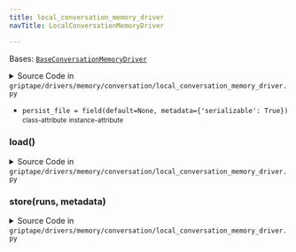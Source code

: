 ```yaml
---
title: local_conversation_memory_driver
navTitle: LocalConversationMemoryDriver

---
```


<span id="griptape.drivers.memory.conversation.local_conversation_memory_driver.LocalConversationMemoryDriver"></span>

Bases:
 [`BaseConversationMemoryDriver`](./#griptape.drivers.memory.conversation.BaseConversationMemoryDriver "BaseConversationMemoryDriver (griptape.drivers.memory.conversation.BaseConversationMemoryDriver)")

<details><summary>Source Code in <code>griptape&#47;drivers&#47;memory&#47;conversation&#47;local_conversation_memory_driver.py</code></summary>

```python
@define(kw_only=True)
class LocalConversationMemoryDriver(BaseConversationMemoryDriver):
    persist_file: Optional[str] = field(default=None, metadata={"serializable": True})

    def store(self, runs: list[Run], metadata: dict[str, Any]) -> None:
        if self.persist_file is not None:
            Path(self.persist_file).write_text(json.dumps(self._to_params_dict(runs, metadata)))

    def load(self) -> tuple[list[Run], dict[str, Any]]:
        if (
            self.persist_file is not None
            and os.path.exists(self.persist_file)
            and (loaded_str := Path(self.persist_file).read_text()) is not None
        ):
            try:
                return self._from_params_dict(json.loads(loaded_str))
            except Exception as e:
                raise ValueError(f"Unable to load data from {self.persist_file}") from e

        return [], {}
```

</details>

-   `persist_file = field(default=None, metadata={'serializable': True})` <small>class-attribute</small> <small>instance-attribute</small>  <span id="griptape.drivers.memory.conversation.local_conversation_memory_driver.LocalConversationMemoryDriver.persist_file"></span> 

<span id="griptape.drivers.memory.conversation.local_conversation_memory_driver.LocalConversationMemoryDriver.load"></span>

### load()

<details><summary>Source Code in <code>griptape&#47;drivers&#47;memory&#47;conversation&#47;local_conversation_memory_driver.py</code></summary>

```python
def load(self) -> tuple[list[Run], dict[str, Any]]:
    if (
        self.persist_file is not None
        and os.path.exists(self.persist_file)
        and (loaded_str := Path(self.persist_file).read_text()) is not None
    ):
        try:
            return self._from_params_dict(json.loads(loaded_str))
        except Exception as e:
            raise ValueError(f"Unable to load data from {self.persist_file}") from e

    return [], {}
```

</details>

<span id="griptape.drivers.memory.conversation.local_conversation_memory_driver.LocalConversationMemoryDriver.store"></span>

### store(runs, metadata)

<details><summary>Source Code in <code>griptape&#47;drivers&#47;memory&#47;conversation&#47;local_conversation_memory_driver.py</code></summary>

```python
def store(self, runs: list[Run], metadata: dict[str, Any]) -> None:
    if self.persist_file is not None:
        Path(self.persist_file).write_text(json.dumps(self._to_params_dict(runs, metadata)))
```

</details>
